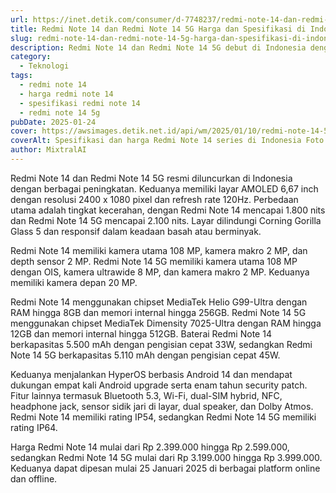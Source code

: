 ```yaml
---
url: https://inet.detik.com/consumer/d-7748237/redmi-note-14-dan-redmi-note-14-5g-harga-dan-spesifikasi-di-indonesia
title: Redmi Note 14 dan Redmi Note 14 5G Harga dan Spesifikasi di Indonesia
slug: redmi-note-14-dan-redmi-note-14-5g-harga-dan-spesifikasi-di-indonesia
description: Redmi Note 14 dan Redmi Note 14 5G debut di Indonesia dengan membawa banyak fitur dan peningkatan baru. Ini spesifikasi dan harganya di Tanah Air.
category:
  - Teknologi
tags:
  - redmi note 14
  - harga redmi note 14
  - spesifikasi redmi note 14
  - redmi note 14 5g
pubDate: 2025-01-24
cover: https://awsimages.detik.net.id/api/wm/2025/01/10/redmi-note-14-5g-17_169.jpeg?wid=54&w=650&v=1&t=jpeg
coverAlt: Spesifikasi dan harga Redmi Note 14 series di Indonesia Foto Adi Fida Rahman/detikINET
author: MixtralAI
---
```

Redmi Note 14 dan Redmi Note 14 5G resmi diluncurkan di Indonesia dengan berbagai peningkatan. Keduanya memiliki layar AMOLED 6,67 inch dengan resolusi 2400 x 1080 pixel dan refresh rate 120Hz. Perbedaan utama adalah tingkat kecerahan, dengan Redmi Note 14 mencapai 1.800 nits dan Redmi Note 14 5G mencapai 2.100 nits. Layar dilindungi Corning Gorilla Glass 5 dan responsif dalam keadaan basah atau berminyak.

Redmi Note 14 memiliki kamera utama 108 MP, kamera makro 2 MP, dan depth sensor 2 MP. Redmi Note 14 5G memiliki kamera utama 108 MP dengan OIS, kamera ultrawide 8 MP, dan kamera makro 2 MP. Keduanya memiliki kamera depan 20 MP.

Redmi Note 14 menggunakan chipset MediaTek Helio G99-Ultra dengan RAM hingga 8GB dan memori internal hingga 256GB. Redmi Note 14 5G menggunakan chipset MediaTek Dimensity 7025-Ultra dengan RAM hingga 12GB dan memori internal hingga 512GB. Baterai Redmi Note 14 berkapasitas 5.500 mAh dengan pengisian cepat 33W, sedangkan Redmi Note 14 5G berkapasitas 5.110 mAh dengan pengisian cepat 45W.

Keduanya menjalankan HyperOS berbasis Android 14 dan mendapat dukungan empat kali Android upgrade serta enam tahun security patch. Fitur lainnya termasuk Bluetooth 5.3, Wi-Fi, dual-SIM hybrid, NFC, headphone jack, sensor sidik jari di layar, dual speaker, dan Dolby Atmos. Redmi Note 14 memiliki rating IP54, sedangkan Redmi Note 14 5G memiliki rating IP64.

Harga Redmi Note 14 mulai dari Rp 2.399.000 hingga Rp 2.599.000, sedangkan Redmi Note 14 5G mulai dari Rp 3.199.000 hingga Rp 3.999.000. Keduanya dapat dipesan mulai 25 Januari 2025 di berbagai platform online dan offline.
